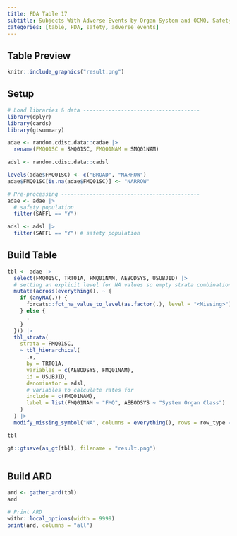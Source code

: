 ```yaml
---
title: FDA Table 17
subtitle: Subjects With Adverse Events by Organ System and OCMQ, Safety Population, Pooled Analysis (or Trial X) 
categories: [table, FDA, safety, adverse events]
---
```


::: panel-tabset
## Table Preview

```r
knitr::include_graphics("result.png")
```

## Setup

```r
# Load libraries & data -------------------------------------
library(dplyr)
library(cards)
library(gtsummary)

adae <- random.cdisc.data::cadae |>
  rename(FMQ01SC = SMQ01SC, FMQ01NAM = SMQ01NAM)

adsl <- random.cdisc.data::cadsl

levels(adae$FMQ01SC) <- c("BROAD", "NARROW")
adae$FMQ01SC[is.na(adae$FMQ01SC)] <- "NARROW"

# Pre-processing --------------------------------------------
adae <- adae |>
  # safety population
  filter(SAFFL == "Y")

adsl <- adsl |>
  filter(SAFFL == "Y") # safety population
```

## Build Table

```r
tbl <- adae |>
  select(FMQ01SC, TRT01A, FMQ01NAM, AEBODSYS, USUBJID) |>
  # setting an explicit level for NA values so empty strata combinations are shown.
  mutate(across(everything(), ~ {
    if (anyNA(.)) {
      forcats::fct_na_value_to_level(as.factor(.), level = "<Missing>")
    } else {
      .
    }
  })) |>
  tbl_strata(
    strata = FMQ01SC,
    ~ tbl_hierarchical(
      .x,
      by = TRT01A,
      variables = c(AEBODSYS, FMQ01NAM),
      id = USUBJID,
      denominator = adsl,
      # variables to calculate rates for
      include = c(FMQ01NAM),
      label = list(FMQ01NAM ~ "FMQ", AEBODSYS ~ "System Organ Class")
    )
  ) |>
  modify_missing_symbol("NA", columns = everything(), rows = row_type == "level")

tbl
```

```r
gt::gtsave(as_gt(tbl), filename = "result.png")
```

```r
```

## Build ARD

```r
ard <- gather_ard(tbl)
ard
```

```r
# Print ARD
withr::local_options(width = 9999)
print(ard, columns = "all")
```
:::
